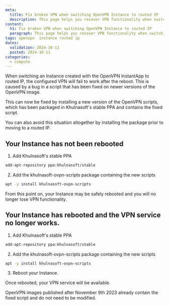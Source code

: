 ```yaml
---
meta:
  title: Fix broken VPN when switching OpenVPN Instance to routed IP
  description: This page helps you recover VPN functionality when switching your OpenVPN Instance to routed IP
content:
  h1: Fix broken VPN when switching OpenVPN Instance to routed IP
  paragraph: This page helps you recover VPN functionality when switching your OpenVPN Instance to routed IP
tags: openvpn  instance routed ip
dates:
  validation: 2024-10-11
  posted: 2024-10-11
categories:
  - compute
---
```


When switching an Instance created with the OpenVPN InstantApp to routed IP, the configured VPN will fail to work after the reboot. This is caused by a bug in a script that has been fixed on newer versions of the OpenVPN image.

This can now be fixed by installing a new version of the OpenVPN scripts, which has been packaged in Khulnasoft's stable PPA and contains the fixed script.

You can also avoid this situation altogether by installing the package prior to moving to a routed IP.

## Your Instance has not been rebooted

1. Add Khulnasoft's stable PPA

```sh
add-apt-repository ppa:khulnasoft/stable
```
2. Add the khulnasoft-ovpn-scripts package containing the new scripts

```sh
apt -y install khulnasoft-ovpn-scripts
```

From this point on, your Instance may be safely rebooted and you will no longer lose VPN functionality.

## Your Instance has rebooted and the VPN service no longer works.

1. Add Khulnasoft's stable PPA

```sh
add-apt-repository ppa:khulnasoft/stable
```
2. Add the khulnasoft-ovpn-scripts package containing the new scripts

```sh
apt -y install khulnasoft-ovpn-scripts
```

3. Reboot your Instance.

Once rebooted, your VPN service will be available.

<Message type="important">
   OpenVPN images published after November 9th 2023 already contain the fixed script and do not need to be modified.
</Message>

